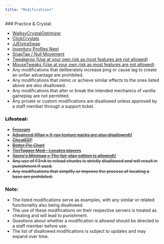 ```yaml
---
title: "Modifications"
---
```


<Expandable title="Disallowed Modifications" defaultOpen="true">
  ### Practice & Crystal:

  - [WalksyCrystalOptimizer](https://github.com/Walksy/WalksyCrystalOptimizer)
  - [ClickCrystals](https://www.curseforge.com/minecraft/mc-mods/clickcrystals)
  - [JJElytraSwap](https://modrinth.com/mod/jjelytraswap)
  - [Inventory Profiles Next](https://modrinth.com/mod/inventory-profiles-next)
  - [SnapTap / Null Movement](https://www.curseforge.com/minecraft/mc-mods/snap-tap)
  - [Tweakeroo (Use at your own risk as most features are not allowed)](https://modrinth.com/mod/tweakeroo)
  - [MouseTweaks (Use at your own risk as most features are not allowed)](https://modrinth.com/mod/mouse-tweaks/versions)
  - Any modifications that deliberately increase ping or cause lag to create an unfair advantage are prohibited.
  - Any modifications that mimic or achieve similar effects to the ones listed above are also disallowed.
  - Any modifications that alter or break the intended mechanics of vanilla gameplay are not permitted.
  - Any private or custom modifications are disallowed unless approved by a staff member through a support ticket.

  ### ~~Lifesteal:~~

  - [~~Freecam~~](https://modrinth.com/mod/freecam)
  - [~~Advanced XRay » X-ray texture packs are also disallowed\\!~~](https://www.curseforge.com/minecraft/mc-mods/advanced-xray-fabric-edition)
  - [~~ChestESP~~](https://www.curseforge.com/minecraft/mc-mods/chestesp)
  - [~~Better Pie Chart~~](https://modrinth.com/mod/better-pie-chart)
  - [~~TierTagger Mod - Locates players~~](https://modrinth.com/mod/tiertagger)
  - [~~Xaero's Minimap » The fair-play edition is allowed\\!~~](https://modrinth.com/mod/xaeros-minimap)
  - ~~Any use of F3\+A to reload chunks is strictly disallowed and will result in punishment if used.~~
  - ~~Any modifications that simplify or improve the process of locating a base are prohibited.~~

  ### Note:

  - The listed modifications serve as examples, with any similar or related functionality also being disallowed.
  - The use of these modifications on their respective servers is treated as cheating and will lead to punishment.
  - Questions about whether a modification is allowed should be directed to a staff member before use.
  - The list of disallowed modifications is subject to updates and may expand over time.
</Expandable>